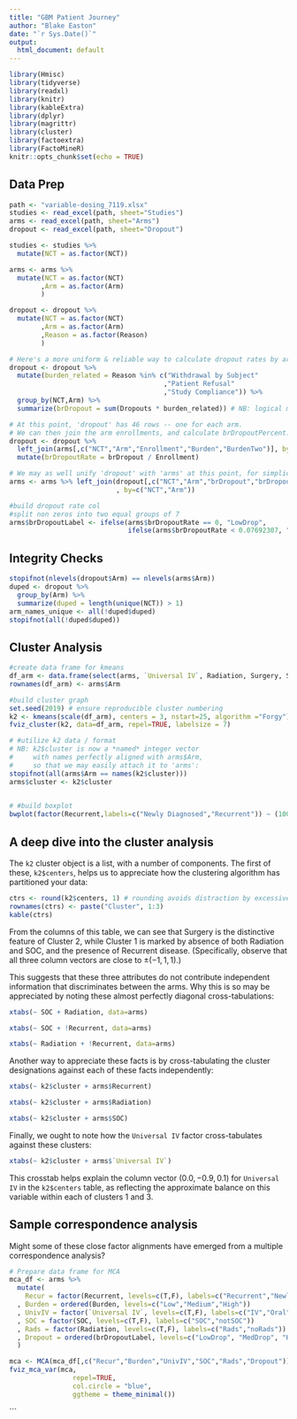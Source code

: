 ---
title: "GBM Patient Journey"
author: "Blake Easton"
date: "`r Sys.Date()`"
output:
  html_document: default
---

```{r setup, include=FALSE}
library(Hmisc)
library(tidyverse)
library(readxl)
library(knitr)
library(kableExtra)
library(dplyr)
library(magrittr)
library(cluster)
library(factoextra)
library(FactoMineR)
knitr::opts_chunk$set(echo = TRUE)
```

## Data Prep

```{r data-prep}
path <- "variable-dosing_7119.xlsx"
studies <- read_excel(path, sheet="Studies")
arms <- read_excel(path, sheet="Arms")
dropout <- read_excel(path, sheet="Dropout")

studies <- studies %>%
  mutate(NCT = as.factor(NCT))

arms <- arms %>%
  mutate(NCT = as.factor(NCT)
        ,Arm = as.factor(Arm)
        )

dropout <- dropout %>%
  mutate(NCT = as.factor(NCT)
        ,Arm = as.factor(Arm)
        ,Reason = as.factor(Reason)
        )

# Here's a more uniform & reliable way to calculate dropout rates by arm
dropout <- dropout %>%
  mutate(burden_related = Reason %in% c("Withdrawal by Subject"
                                       ,"Patient Refusal"
                                       ,"Study Compliance")) %>%
  group_by(NCT,Arm) %>%
  summarize(brDropout = sum(Dropouts * burden_related)) # NB: logical multiplies like {0,1}

# At this point, 'dropout' has 46 rows -- one for each arm.
# We can then join the arm enrollments, and calculate brDropoutPercent:
dropout <- dropout %>%
  left_join(arms[,c("NCT","Arm","Enrollment","Burden","BurdenTwo")], by=c("NCT","Arm")) %>%
  mutate(brDropoutRate = brDropout / Enrollment)

# We may as well unify 'dropout' with 'arms' at this point, for simplicity:
arms <- arms %>% left_join(dropout[,c("NCT","Arm","brDropout","brDropoutRate")]
                           , by=c("NCT","Arm"))

#build dropout rate col
#split non zeros into two equal groups of 7
arms$brDropoutLabel <- ifelse(arms$brDropoutRate == 0, "LowDrop",
                              ifelse(arms$brDropoutRate < 0.07692307, "MedDrop", "HighDrop"))

```

## Integrity Checks
```{r integrity-checks}
stopifnot(nlevels(dropout$Arm) == nlevels(arms$Arm))
duped <- dropout %>%
  group_by(Arm) %>%
  summarize(duped = length(unique(NCT)) > 1)
arm_names_unique <- all(!duped$duped)
stopifnot(all(!duped$duped))
```

## Cluster Analysis

```{r patient-burden, fig.height=5, fig.cap="TODO"}
#create data frame for kmeans
df_arm <- data.frame(select(arms, `Universal IV`, Radiation, Surgery, SOC, Recurrent))
rownames(df_arm) <- arms$Arm

#build cluster graph
set.seed(2019) # ensure reproducible cluster numbering
k2 <- kmeans(scale(df_arm), centers = 3, nstart=25, algorithm ="Forgy")
fviz_cluster(k2, data=df_arm, repel=TRUE, labelsize = 7)

# #utilize k2 data / format
# NB: k2$cluster is now a *named* integer vector
#     with names perfectly aligned with arms$Arm,
#     so that we may easily attach it to 'arms':
stopifnot(all(arms$Arm == names(k2$cluster)))
arms$cluster <- k2$cluster

 
# #build boxplot
bwplot(factor(Recurrent,labels=c("Newly Diagnosed","Recurrent")) ~ (100*brDropoutRate) |  ordered(Burden,levels=c("Low","Medium","High")), data=arms, xlab="Dropout %", horizontal = TRUE)

```
## A deep dive into the cluster analysis

The `k2` cluster object is a list, with a number of components. The first of these, `k2$centers`, helps us to appreciate how the clustering algorithm has partitioned your data:

```{r cluster-constrasts, echo=TRUE, results='verbatim'}
ctrs <- round(k2$centers, 1) # rounding avoids distraction by excessive detail
rownames(ctrs) <- paste("Cluster", 1:3)
kable(ctrs) 
```


From the columns of this table, we can see that Surgery is the distinctive feature of Cluster 2, while Cluster 1 is marked by absence of both Radiation and SOC, and the presence of Recurrent disease. (Specifically, observe that all three column vectors are close to $\pm(-1,1,1)$.)

This suggests that these three attributes do not contribute independent information that discriminates between the arms. Why this is so may be appreciated by noting these almost perfectly diagonal cross-tabulations:

```{r Rads_SOC}
xtabs(~ SOC + Radiation, data=arms)
```

```{r Recurrent_SOC}
xtabs(~ SOC + !Recurrent, data=arms)
```

```{r Rads_Recurrent}
xtabs(~ Radiation + !Recurrent, data=arms)
```

Another way to appreciate these facts is by cross-tabulating the cluster designations against each of these facts independently:

```{r cluster_Recurrent}
xtabs(~ k2$cluster + arms$Recurrent)
```

```{r cluster_Radiation}
xtabs(~ k2$cluster + arms$Radiation)
```

```{r cluster_SOC}
xtabs(~ k2$cluster + arms$SOC)
```

Finally, we ought to note how the `Universal IV` factor cross-tabulates against these clusters:

```{r cluster_UnivIV}
xtabs(~ k2$cluster + arms$`Universal IV`)
```

This crosstab helps explain the column vector $(0.0, -0.9, 0.1)$ for `Universal IV` in the `k2$centers` table, as reflecting the approximate balance on this variable within each of clusters 1 and 3.

## Sample correspondence analysis

Might some of these close factor alignments have emerged from a multiple correspondence analysis?

```{r MCA-prep}
# Prepare data frame for MCA
mca_df <- arms %>%
  mutate(
    Recur = factor(Recurrent, levels=c(T,F), labels=c("Recurrent","NewlyDxed"))
  , Burden = ordered(Burden, levels=c("Low","Medium","High"))
  , UnivIV = factor(`Universal IV`, levels=c(T,F), labels=c("IV","Oral"))
  , SOC = factor(SOC, levels=c(T,F), labels=c("SOC","notSOC"))
  , Rads = factor(Radiation, levels=c(T,F), labels=c("Rads","noRads"))
  , Dropout = ordered(brDropoutLabel, levels=c("LowDrop", "MedDrop", "HighDrop"))
  )
```

```{r MCA, fig.cap="Multiple correspondence analysis (MCA) for several key design factors of the study arms. The close clustering of radiation, standard-of-care (SOC) and newly-diagnosed indicates that these design features strongly correlate, and likewise with the complementary features. Interestingly, the Oral-IV dichotomy seems orthogonal to these other features. Oral medication and low burden (as graded) appear related."}

mca <- MCA(mca_df[,c("Recur","Burden","UnivIV","SOC","Rads","Dropout")], graph=FALSE)
fviz_mca_var(mca,
                repel=TRUE,
                col.circle = "blue",
                ggtheme = theme_minimal())

```

```



